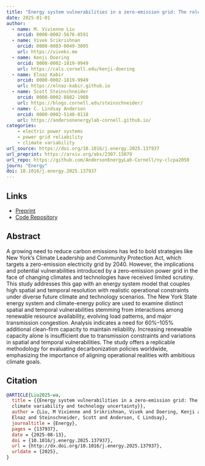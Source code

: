 ```yaml
---
title: "Energy system vulnerabilities in a zero-emission grid: The role of climate variability and technology uncertainty"
date: 2025-01-01
author: 
  - name: M. Vivienne Liu
    orcid: 0000-0002-5676-8591
  - name: Vivek Srikrishnan
    orcid: 0000-0003-0049-3805
    url: https://viveks.me
  - name: Kenji Doering
    orcid: 0000-0002-1819-9949
    url: https://cals.cornell.edu/kenji-doering
  - name: Elnaz Kabir
    orcid: 0000-0002-1819-9949
    url: https://elnaz-kabir.github.io
  - name: Scott Steinschneider
    orcid: 0000-0002-8882-1908
    url: https://blogs.cornell.edu/steinschneider/
  - name: C. Lindsay Anderson
    orcid: 0000-0002-5148-0118
    url: https://andersonenergylab-cornell.github.io/
categories:
    - electric power systems
    - power grid reliability
    - climate variability
url_source: https://doi.org/10.1016/j.energy.2025.137937
url_preprint: https://arxiv.org/abs/2307.15079
url_repo: https://github.com/AndersonEnergyLab-Cornell/ny-clcpa2050
journ: "Energy"
doi: 10.1016/j.energy.2025.137937
---
```


## Links

* [Preprint](https://arxiv.org/abs/2307.15079)
* [Code Repository](https://github.com/AndersonEnergyLab-Cornell/ny-clcpa2050)

## Abstract

A growing need to reduce carbon emissions has led to bold strategies like New York’s Climate Leadership and Community Protection Act, which targets a zero-emission electricity grid by 2040. However, the implications and potential vulnerabilities introduced by a zero-emission power grid in the face of changing climates and technologies have received limited scrutiny. This study addresses this gap with an energy system model that couples high spatial and temporal resolution with realistic operational constraints under diverse future climate and technology scenarios. The New York State energy system and climate-energy policy are used to examine distinct spatial and temporal vulnerabilities stemming from interactions among renewable resource availability, evolving load patterns, and major transmission congestion. Analysis indicates a need for 60%–105% additional clean-firm capacity to maintain reliability. Increasing renewable capacity alone is insufficient due to transmission constraints and variations in spatial and temporal vulnerabilities. The study offers a replicable methodology for evaluating decarbonization policies worldwide, emphasizing the importance of aligning operational realities with ambitious climate goals.

## Citation

```bibtex
@ARTICLE{Liu2025-wa,
  title = {{Energy system vulnerabilities in a zero-emission grid: The role of
  climate variability and technology uncertainty}},
  author = {Liu, M Vivienne and Srikrishnan, Vivek and Doering, Kenji and Kabir,
  Elnaz and Steinschneider, Scott and Anderson, C Lindsay},
  journaltitle = {Energy},
  pages = {137937},
  date = {2025-08-13},
  doi = {10.1016/j.energy.2025.137937},
  url = {http://dx.doi.org/10.1016/j.energy.2025.137937},
  urldate = {2025},
}
```